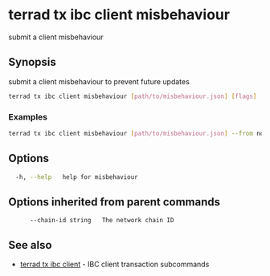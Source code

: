 # terrad tx ibc client misbehaviour

submit a client misbehaviour

## Synopsis

submit a client misbehaviour to prevent future updates

```sh Terrad
terrad tx ibc client misbehaviour [path/to/misbehaviour.json] [flags]
```

### Examples

```sh Terrad
terrad tx ibc client misbehaviour [path/to/misbehaviour.json] --from node0 --home ../node0/<app>cli --chain-id $CID
```

## Options

```sh Terrad
  -h, --help   help for misbehaviour
```

## Options inherited from parent commands

```
      --chain-id string   The network chain ID
```

## See also

* [terrad tx ibc client](terrad_tx_ibc_client.mdx)	 - IBC client transaction subcommands


